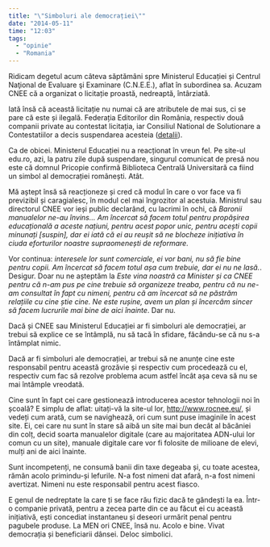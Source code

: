 ```yaml
---
title: "\"Simboluri ale democrației\""
date: "2014-05-11"
time: "12:03"
tags:
  - "opinie"
  - "Romania"
---
```

Ridicam degetul acum câteva săptămâni spre Ministerul Educației și Centrul Naţional de Evaluare şi Examinare (C.N.E.E.), aflat în subordinea sa. Acuzam CNEE că a organizat o licitație proastă, nedreaptă, întârziată.

Iată însă că această licitație nu numai că are atributele de mai sus, ci se pare că este și ilegală. Federația Editorilor din România, respectiv două companii private au contestat licitația, iar Consiliul National de Solutionare a Contestatiilor a decis suspendarea acesteia ([detalii](http://www.hotnews.ro/stiri-esential-17189308-licitatia-pentru-manuale-digitale-fost-suspendata-consiliul-national-solutionare-contestatiilor.htm){target="_blank"}).

Ca de obicei. Ministerul Educației nu a reacționat în vreun fel. Pe site-ul edu.ro, azi, la patru zile după suspendare, singurul comunicat de presă nou este că domnul Pricopie confirmă Biblioteca Centrală Universitară ca fiind un simbol al democrației românești. Atât.

Mă aștept însă să reacționeze și cred că modul în care o vor face va fi previzibil și caragialesc, în modul cel mai îngrozitor al acestuia. Ministrul sau directorul CNEE vor ieși public declarând, cu lacrimi în ochi, că *Baronii manualelor ne-au învins... Am încercat să facem totul pentru propășirea educațională a aceste națiuni, pentru acest popor unic, pentru acești copii minunați \[suspin\], dar ei iată că ei au reușit să ne blocheze inițiativa în ciuda eforturilor noastre supraomenești de reformare.*

Vor continua: *interesele lor sunt comerciale, ei vor bani, nu să fie bine pentru copii. Am încercat să facem totul așa cum trebuie, dar ei nu ne lasă.*. Desigur. Doar nu ne așteptăm la *Este vina noastră ca Minister și ca CNEE pentru că n-am pus pe cine trebuie să organizeze treaba, pentru că nu ne-am consultat în fapt cu nimeni, pentru că am încercat să ne păstrăm relațiile cu cine știe cine. Ne este rușine, avem un plan și încercăm sincer să facem lucrurile mai bine de aici înainte*. Dar nu.

Dacă și CNEE sau Ministerul Educației ar fi simboluri ale democrației, ar trebui să explice ce se întâmplă, nu să tacă în sfidare, făcându-se că nu s-a întâmplat nimic.

Dacă ar fi simboluri ale democrației, ar trebui să ne anunțe cine este responsabil pentru această grozăvie și respectiv cum procedează cu el, respectiv cum fac să rezolve problema acum astfel încât așa ceva să nu se mai întâmple vreodată.

Cine sunt în fapt cei care gestionează introducerea acestor tehnologii noi în școală? E simplu de aflat: uitați-vă la site-ul lor, [http://www.rocnee.eu/,](http://www.rocnee.eu/,){target="_blank"} și vedeți cum arată, cum se navighează, ori cum sunt puse imaginile în acest site. Ei, cei care nu sunt în stare să aibă un site mai bun decât al băcăniei din colț, decid soarta manualelor digitale (care au majoritatea ADN-ului lor comun cu un site), manuale digitale care vor fi folosite de milioane de elevi, mulți ani de aici înainte.

Sunt incompetenți, ne consumă banii din taxe degeaba și, cu toate acestea, rămân acolo primindu-și lefurile. N-a fost nimeni dat afară, n-a fost nimeni avertizat. Nimeni nu este responsabil pentru acest fiasco.

E genul de nedreptate la care ți se face rău fizic dacă te gândești la ea. Într-o companie privată, pentru a zecea parte din ce au făcut ei cu această inițiativă, ești concediat instantaneu și deseori urmărit penal pentru pagubele produse. La MEN ori CNEE, însă nu. Acolo e bine. Vivat democrația și beneficiarii dânsei. Deloc simbolici.